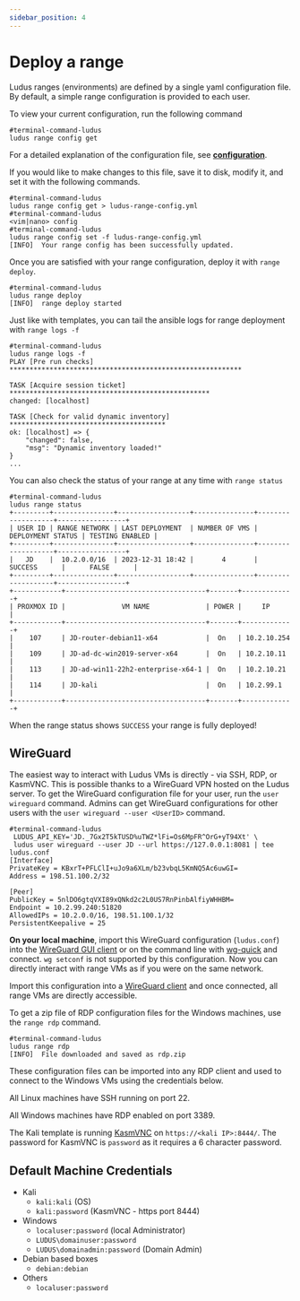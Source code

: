 ```yaml
---
sidebar_position: 4
---
```


# Deploy a range

Ludus ranges (environments) are defined by a single yaml configuration file. By default, a simple range configuration is provided to each user.

To view your current configuration, run the following command

```shell-session
#terminal-command-ludus
ludus range config get
```

For a detailed explanation of the configuration file, see **[configuration](../configuration)**.

If you would like to make changes to this file, save it to disk, modify it, and set it with the following commands.

```shell-session
#terminal-command-ludus
ludus range config get > ludus-range-config.yml
#terminal-command-ludus
<vim|nano> config
#terminal-command-ludus
ludus range config set -f ludus-range-config.yml
[INFO]  Your range config has been successfully updated.
```

Once you are satisfied with your range configuration, deploy it with `range deploy`.

```shell-session
#terminal-command-ludus
ludus range deploy
[INFO]  range deploy started
```

Just like with templates, you can tail the ansible logs for range deployment with `range logs -f`

```shell-session
#terminal-command-ludus
ludus range logs -f
PLAY [Pre run checks] **********************************************************

TASK [Acquire session ticket] **************************************************
changed: [localhost]

TASK [Check for valid dynamic inventory] ***************************************
ok: [localhost] => {
    "changed": false,
    "msg": "Dynamic inventory loaded!"
}
...
```

You can also check the status of your range at any time with `range status`

```shell-session
#terminal-command-ludus
ludus range status
+---------+---------------+------------------+---------------+-------------------+-----------------+
| USER ID | RANGE NETWORK | LAST DEPLOYMENT  | NUMBER OF VMS | DEPLOYMENT STATUS | TESTING ENABLED |
+---------+---------------+------------------+---------------+-------------------+-----------------+
|   JD    |  10.2.0.0/16  | 2023-12-31 18:42 |       4       |      SUCCESS      |      FALSE      |
+---------+---------------+------------------+---------------+-------------------+-----------------+
+------------+-----------------------------------+-------+-------------+
| PROXMOX ID |              VM NAME              | POWER |     IP      |
+------------+-----------------------------------+-------+-------------+
|    107     | JD-router-debian11-x64            |  On   | 10.2.10.254 |
|    109     | JD-ad-dc-win2019-server-x64       |  On   | 10.2.10.11  |
|    113     | JD-ad-win11-22h2-enterprise-x64-1 |  On   | 10.2.10.21  |
|    114     | JD-kali                           |  On   | 10.2.99.1   |
+------------+-----------------------------------+-------+-------------+
```

When the range status shows `SUCCESS` your range is fully deployed!

## WireGuard

The easiest way to interact with Ludus VMs is directly - via SSH, RDP, or KasmVNC.
This is possible thanks to a WireGuard VPN hosted on the Ludus server.
To get the WireGuard configuration file for your user, run the `user wireguard` command.
Admins can get WireGuard configurations for other users with the `user wireguard --user <UserID>` command.

```shell-session
#terminal-command-ludus
 LUDUS_API_KEY='JD._7Gx2T5kTUSD%uTWZ*lFi=Os6MpFR^OrG+yT94Xt' \
 ludus user wireguard --user JD --url https://127.0.0.1:8081 | tee ludus.conf
[Interface]
PrivateKey = KBxrT+PFLClI+uJo9a6XLm/b23vbqL5KmNQ5Ac6uwGI=
Address = 198.51.100.2/32

[Peer]
PublicKey = 5nlDO6gtqVXI89xQNkd2c2L0US7RnPinbAlfiyWHHBM=
Endpoint = 10.2.99.240:51820
AllowedIPs = 10.2.0.0/16, 198.51.100.1/32
PersistentKeepalive = 25
```

**On your local machine**, import this WireGuard configuration (`ludus.conf`) into the [WireGuard GUI client](https://www.wireguard.com/install/) or on the command line with [wg-quick](https://manpages.ubuntu.com/manpages/jammy/man8/wg-quick.8.html) and connect. 
`wg setconf` is not supported by this configuration.
Now you can directly interact with range VMs as if you were on the same network.

Import this configuration into a [WireGuard client](https://www.wireguard.com/install/) and once connected, all range VMs are directly accessible.

To get a zip file of RDP configuration files for the Windows machines, use the `range rdp` command.

```shell-session
#terminal-command-ludus
ludus range rdp
[INFO]  File downloaded and saved as rdp.zip
```

These configuration files can be imported into any RDP client and used to connect to the Windows VMs using the credentials below.

All Linux machines have SSH running on port 22.

All Windows machines have RDP enabled on port 3389.

The Kali template is running [KasmVNC](https://github.com/kasmtech/KasmVNC) on `https://<kali IP>:8444/`.
The password for KasmVNC is `password` as it requires a 6 character password.

## Default Machine Credentials
  - Kali
    - `kali:kali` (OS)
    - `kali:password` (KasmVNC - https port 8444)
  - Windows
    - `localuser:password` (local Administrator)
    - `LUDUS\domainuser:password`
    - `LUDUS\domainadmin:password` (Domain Admin)
  - Debian based boxes
    - `debian:debian`
  - Others
    - `localuser:password`
